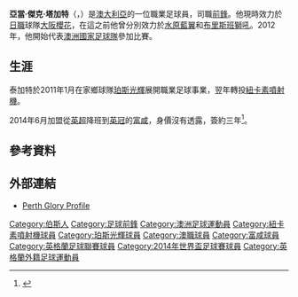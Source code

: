 {{noteTA|G1=football|G2=FAcup
|T=zh-hans:亚當·塔加特;zh-hk:阿當·泰加特;zh-tw:亞當·塔加特;
|1=zh-hans:塔加特;zh-hk:泰加特;zh-tw:塔加特;
|2=zh-hans:亚當;zh-hk:阿當;zh-tw:亞當;
|3=zh-hans:珀斯光荣;zh-hk:珀斯光輝;
|4=zh-hans:纽卡斯尔喷气机;zh-hk:紐卡素噴射機;
|5=zh-hans:杰克;zh-hk:傑克;zh-tw:傑克;
}}
{{Infobox football biography
| name           = 亞當·塔加特<br />''Adam Taggart''
| image          = [[File:Adam_Taggart_2013.jpg|220px]]
| fullname       = Adam Jake Taggart<ref>{{Cite news |title=List of Players — 2013 FIFA U-20 World Cup |url=http://www.fifadata.com/document/FWYC/2013/pdf/FWYC_2013_SquadLists.pdf |work=[[FIFA|Fédération Internationale de Football Association]] |accessdate=22 June 2013 |archive-date=2013-11-01 |archive-url=https://web.archive.org/web/20131101160639/http://www.fifadata.com/document/FWYC/2013/pdf/FWYC_2013_SquadLists.pdf |dead-url=no }}</ref>
| birth_date     = {{birth date and age|1993|6|2|df=y}}
| birth_place    = [[澳大利亞|澳大利亞]][[珀斯|珀斯]]
| height         = {{height|m=1.83}}
| position       = [[前鋒_(足球)|前鋒]]
| currentclub    = [[大阪櫻花|大阪櫻花]]
| clubnumber     = 9
| youthyears1    = 2007–2008 |youthclubs1 = [[西澳洲國家訓練中心|西澳NTC]]
| youthyears2    = 2008–2009 |youthclubs2 = [[珀斯光荣足球俱乐部|珀斯光輝]]
| youthyears3    = 2009–2010 |youthclubs3 = [[澳洲體育學院足球優才計劃|AIS]]
| years1         = 2010–2012 |clubs1 = [[珀斯光荣足球俱乐部|珀斯光輝]]           |caps1 = 10 |goals1 = 1
| years2         = 2012–2014 |clubs2 = [[纽卡斯尔喷气机足球俱乐部|紐卡素噴射機]] |caps2 = 44 |goals2 = 18
| years3         = 2014–2016     |clubs3 = [[富勒姆足球俱乐部|富咸]]                 |caps3 = 0  |goals3 = 0
| years4         = 2015–2016 |clubs4 = → [[鄧迪聯足球俱樂部|登地聯]] |caps4 = 7  |goals4 = 0
| years5         = 2016–2018 |clubs5 = [[珀斯光荣足球俱乐部|珀斯光輝]]                |caps5 = 38 |goals5 = 20
| years6         = 2018–2019 |clubs6 = [[布里斯班獅吼足球俱樂部|布里斯班獅吼]]            |caps6 = 18  |goals6 = 11
| years7         = 2019–2020  |clubs7 = [[水原三星藍翼足球俱樂部|水原藍翼]] |caps7=56  |goals7 = 29
| years8         = 2021–      |clubs8 = [[大阪櫻花|大阪櫻花]] |caps8=0  |goals8 = 0
| nationalyears1      = 2011–2013
| nationalteam1       = [[澳洲20歲以下國家足球隊|澳洲U-20]]
| nationalcaps1       = 14
| nationalgoals1      = 7
| nationalyears2      = 2011–2014
| nationalteam2       = [[澳洲23歲以下國家足球隊|澳洲U-23]]
| nationalcaps2       = 13
| nationalgoals2      = 2
| nationalyears3      = 2012–
| nationalteam3       = [[澳洲國家足球隊|澳洲]]
| nationalcaps3       = 11
| nationalgoals3      = 6
| pcupdate            = 2020年12月20日
| ntupdate            = 2019年11月14日
}}
'''亞當·傑克·塔加特'''（{{lang-en|'''Adam Jake Taggart'''}}，{{bd|1993年|6月2日|catIDx=Taggart, Adam}}）是[[澳大利亞|澳大利亞]]的一位職業足球員，司職[[前鋒_(足球)|前鋒]]。他現時效力於[[日職|日職]]球隊[[大阪櫻花|大阪櫻花]]，在這之前他曾分別效力於[[水原三星藍翼足球俱樂部|水原藍翼]]和[[布里斯班獅吼足球俱樂部|布里斯班獅吼]]。2012年，他開始代表[[澳洲國家足球隊|澳洲國家足球隊]]參加比賽。

==生涯==
泰加特於2011年1月在家鄉球隊[[珀斯光荣足球俱乐部|珀斯光輝]]展開職業足球事業，翌年轉投[[纽卡斯尔喷气机足球俱乐部|紐卡素噴射機]]。

2014年6月加盟從[[英超|英超]]降班到[[英冠|英冠]]的[[富勒姆足球俱乐部|富咸]]，身價沒有透露，簽約三年<ref>{{citenews |language=en |url=http://www.bbc.com/sport/0/football/27995389 |title=Adam Taggart: Fulham sign Australia international striker |work=''[[BBC_Sport|BBC Sport]]'' |date=2014-06-24 |accessdate=2014-07-12 |archive-date=2015-12-08 |archive-url=https://web.archive.org/web/20151208035448/http://www.bbc.com/sport/0/football/27995389 |dead-url=no }}</ref>。

==參考資料==
{{reflist}}

==外部連結==
* [https://web.archive.org/web/20110226105225/http://perthglory.com.au/default.aspx?s=aleague_profile Perth Glory Profile]

{{2014年世界杯足球赛澳大利亚参赛名单}}

{{DEFAULTSORT:Taggart, Adam}}
[[Category:伯斯人|Category:伯斯人]]
[[Category:足球前鋒|Category:足球前鋒]]
[[Category:澳洲足球運動員|Category:澳洲足球運動員]]
[[Category:紐卡素噴射機球員|Category:紐卡素噴射機球員]]
[[Category:珀斯光輝球員|Category:珀斯光輝球員]]
[[Category:澳職球員|Category:澳職球員]]
[[Category:富咸球員|Category:富咸球員]]
[[Category:英格蘭足球聯賽球員|Category:英格蘭足球聯賽球員]]
[[Category:2014年世界盃足球賽球員|Category:2014年世界盃足球賽球員]]
[[Category:英格蘭外籍足球運動員|Category:英格蘭外籍足球運動員]]
